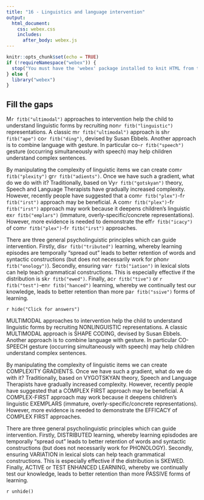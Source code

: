 ```yaml
---
title: "16 - Linguistics and language intervention"
output:
  html_document:
    css: webex.css
    includes:
      after_body: webex.js
---
```



```r
knitr::opts_chunk$set(echo = TRUE)
if (!requireNamespace("webex")) {
  stop("You must have the 'webex' package installed to knit HTML from this template.\n   devtools::install_github(\"dalejbarr/webex\")")
} else {
  library("webex")
}
```

## Fill the gaps

M`r fitb("ultimodal")` approaches to intervention help the child to understand linguistic forms by recruiting non`r fitb("linguistic")` representations. A classic m`r fitb("ultimodal")` approach is sh`r fitb("ape")` co`r fitb("ding")`, devised by Susan Ebbels. Another approach is to combine language with gesture. In particular co-`r fitb("speech")` gesture (occurring simultaneously with speech) may help children understand complex sentences.

By manipulating the complexity of linguistic items we can create com`r fitb("plexity")` gr`r fitb("adients")`. Once we have such a gradient, what do we do with it? Traditionally, based on Vy`r fitb("gotskyan")` theory, Speech and Language Therapists have gradually increased complexity. However, recently people have suggested that a com`r fitb("plex")`-f`r fitb("irst")` approach may be beneficial. A com`r fitb("plex")`-f`r fitb("irst")` approach may work because it deepens children's linguistic ex`r fitb("emplars")` (immature, overly-specific/concrete representations). However, more evidence is needed to demonstrate the eff`r fitb("icacy")` of com`r fitb("plex")`-f`r fitb("irst")` approaches.

There are three general psycholinguistic principles which can guide intervention. Firstly, dis`r fitb("tributed")` learning, whereby learning episodes are temporally "spread out" leads to better retention of words and syntactic constructions (but does not necessarily work for phon`r fitb("onology")`). Secondly, ensuring var`r fitb("iation")` in lexical slots can help teach grammatical constructions. This is especially effective if the distribution is sk`r fitb("ewed")`. Finally, ac`r fitb("tive")` or `r fitb("test")`-en`r fitb("hanced")` learning, whereby we continually test our knowledge, leads to better retention than more pa`r fitb("ssive")` forms of learning.


`r hide("Click for answers")`

MULTIMODAL approaches to intervention help the child to understand linguistic forms by recruiting NONLINGUISTIC representations. A classic MULTIMODAL approach is SHAPE CODING, devised by Susan Ebbels. Another approach is to combine language with gesture. In particular CO-SPEECH gesture (occurring simultaneously with speech) may help children understand complex sentences.

By manipulating the complexity of linguistic items we can create COMPLEXITY GRADIENTS. Once we have such a gradient, what do we do with it? Traditionally, based on VYGOTSKYAN theory, Speech and Language Therapists have gradually increased complexity. However, recently people have suggested that a COMPLEX FIRST approach may be beneficial. A COMPLEX-FIRST approach may work because it deepens children's linguistic EXEMPLARS (immature, overly-specific/concrete representations). However, more evidence is needed to demonstrate the EFFICACY of COMPLEX FIRST approaches.

There are three general psycholinguistic principles which can guide intervention. Firstly, DISTRIBUTED learning, whereby learning episdodes are temporally "spread out" leads to better retention of words and syntactic constructions (but does not necessarily work for PHONOLOGY). Secondly, ensuring VARIATION in lexical slots can help teach grammatical constructions. This is especially effective if the distribution is SKEWED. Finally, ACTIVE or TEST ENHANCED LEARNING, whereby we continually test our knowledge, leads to better retention than more PASSIVE forms of learning.

`r unhide()`

